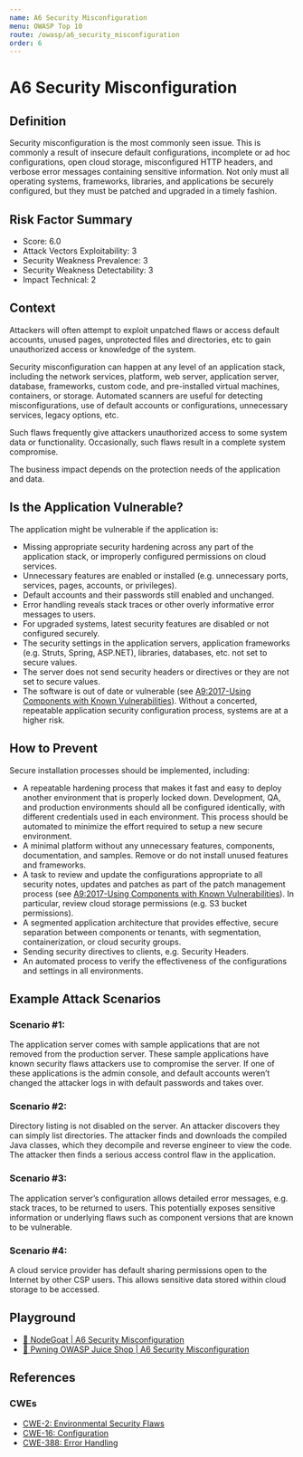 ```yaml
---
name: A6 Security Misconfiguration
menu: OWASP Top 10
route: /owasp/a6_security_misconfiguration
order: 6
---
```


# A6 Security Misconfiguration


## Definition

Security misconfiguration is the most commonly seen issue. This is commonly a result of insecure
default configurations, incomplete or ad hoc configurations, open cloud storage, misconfigured
HTTP headers, and verbose error messages containing sensitive information. Not only must all
operating systems, frameworks, libraries, and applications be securely configured, but they must
be patched and upgraded in a timely fashion.

## Risk Factor Summary

- Score: 6.0
- Attack Vectors Exploitability: 3
- Security Weakness Prevalence: 3
- Security Weakness Detectability: 3
- Impact Technical: 2

## Context

Attackers will often attempt to exploit
unpatched flaws or access default
accounts, unused pages, unprotected
files and directories, etc to gain
unauthorized access or knowledge of
the system.


Security misconfiguration can happen at any level of
an application stack, including the network services,
platform, web server, application server, database,
frameworks, custom code, and pre-installed virtual
machines, containers, or storage. Automated
scanners are useful for detecting misconfigurations,
use of default accounts or configurations,
unnecessary services, legacy options, etc.


Such flaws frequently give attackers
unauthorized access to some system
data or functionality. Occasionally,
such flaws result in a complete
system compromise.


The business impact depends on the
protection needs of the application
and data.

## Is the Application Vulnerable?

The application might be vulnerable if the application is:
- Missing appropriate security hardening across any part of the
application stack, or improperly configured permissions on
cloud services.
- Unnecessary features are enabled or installed (e.g.
unnecessary ports, services, pages, accounts, or privileges).
- Default accounts and their passwords still enabled and
unchanged.
- Error handling reveals stack traces or other overly informative
error messages to users.
- For upgraded systems, latest security features are disabled or
not configured securely.
- The security settings in the application servers, application
frameworks (e.g. Struts, Spring, ASP.NET), libraries,
databases, etc. not set to secure values.
- The server does not send security headers or directives or they
are not set to secure values.
- The software is out of date or vulnerable (see [A9:2017-Using
Components with Known Vulnerabilities](/owasp/a9_using_components_with_known_vulnerabilities)).
Without a concerted, repeatable application security
configuration process, systems are at a higher risk.

## How to Prevent

Secure installation processes should be implemented, including:
- A repeatable hardening process that makes it fast and easy to
deploy another environment that is properly locked down.
Development, QA, and production environments should all be
configured identically, with different credentials used in each
environment. This process should be automated to minimize
the effort required to setup a new secure environment.
- A minimal platform without any unnecessary features,
components, documentation, and samples. Remove or do not
install unused features and frameworks.
- A task to review and update the configurations appropriate to
all security notes, updates and patches as part of the patch
management process (see [A9:2017-Using Components with
Known Vulnerabilities](/owasp/a9_using_components_with_known_vulnerabilities)). In particular, review cloud storage
permissions (e.g. S3 bucket permissions).
- A segmented application architecture that provides effective,
secure separation between components or tenants, with
segmentation, containerization, or cloud security groups.
- Sending security directives to clients, e.g. Security Headers.
- An automated process to verify the effectiveness of the
configurations and settings in all environments.

## Example Attack Scenarios

### Scenario #1:
The application server comes with sample
applications that are not removed from the production server.
These sample applications have known security flaws attackers
use to compromise the server. If one of these applications is the
admin console, and default accounts weren’t changed the
attacker logs in with default passwords and takes over.

### Scenario #2:
Directory listing is not disabled on the server. An
attacker discovers they can simply list directories. The attacker
finds and downloads the compiled Java classes, which they
decompile and reverse engineer to view the code. The attacker
then finds a serious access control flaw in the application.

### Scenario #3: 
The application server’s configuration allows detailed error messages, e.g. stack traces, to be returned to users.
This potentially exposes sensitive information or underlying flaws
such as component versions that are known to be vulnerable.

### Scenario #4: 
A cloud service provider has default sharing
permissions open to the Internet by other CSP users. This allows
sensitive data stored within cloud storage to be accessed.

## Playground

- [🐐 NodeGoat | A6 Security Misconfiguration](https://nodegoat.herokuapp.com/tutorial/a6)
- [🧃 Pwning OWASP Juice Shop | A6 Security Misconfiguration](https://pwning.owasp-juice.shop/part2/security-misconfiguration.html)

## References

### CWEs

- [CWE-2: Environmental Security Flaws](https://cwe.mitre.org/data/definitions/2.html)
- [CWE-16: Configuration](https://cwe.mitre.org/data/definitions/16.html)
- [CWE-388: Error Handling](https://cwe.mitre.org/data/definitions/388.html)

